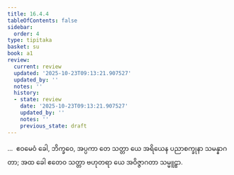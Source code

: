 ```yaml
---
title: 16.4.4
tableOfContents: false
sidebar:
  order: 4
type: tipitaka
basket: su
book: a1
review:
  current: review
  updated: '2025-10-23T09:13:21.907527'
  updated_by: ''
  notes: ''
  history:
  - state: review
    date: '2025-10-23T09:13:21.907527'
    updated_by: ''
    notes: ''
    previous_state: draft
---
```



<ReviewStatus review={frontmatter.review} showDetails={true} />

<HypothesisAnnotation frontmatter={frontmatter} />

<DynamicBreadcrumb />

<Division number="325" book="a1" e="ch" v="15" p="37">

<Paragraph number="416" book="a1">
…  ဧဝမေဝံ ခေါ, ဘိက္ခဝေ, အပ္ပကာ တေ သတ္တာ ယေ အရိယေန ပညာစက္ခုနာ သမန္နာဂတာ; အထ ခေါ ဧတေဝ သတ္တာ ဗဟုတရာ ယေ အဝိဇ္ဇာဂတာ သမ္မူဠှာ.
</Paragraph>
</Division>